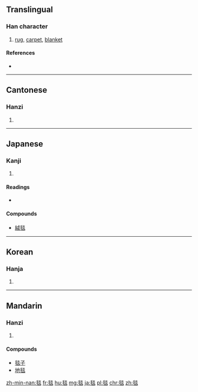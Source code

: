 ==Translingual==

===Han character===
{{Han char|rn=82|rad=毛|as=08|sn=12|four=2971<sub>8</sub>|canj=竹山火火 (HUFF)|ids=⿺毛炎}}

# [[rug]], [[carpet]], [[blanket]]

====References====
* {{Han ref|kx=0594.050|dkj=16858|dj=0986.050|hdz=32000.160|uh=6BEF|ud=27631|bh=B4E0|bd=46304}}

----

==Cantonese==

===Hanzi===
{{yue-hanzi|jyut=taam2|y=taam2}}

# {{defn|lang=yue|sort=毛08}}

----

==Japanese==

===Kanji===
{{ja-kanji|grade=|rs=毛08}}

# {{defn|lang=ja|sort=毛08}}

====Readings====
* {{ja-readings|on=[[たん]] (tan), [[だん]] (dan)|kun=[[けむしろ]] (kemushiro)}}

====Compounds====
* [[絨毯]]

----

==Korean==

===Hanja===
{{ko-hanja|hangeul=[[담]]|eumhun=|rv=dam|mr=tam|y=tam}}

# {{defn|lang=ko|sort=毛08}}

----

==Mandarin==

===Hanzi===
{{cmn-hanzi|pin=[[tǎn]] ([[tan3]])|wg=t'an<sup>3</sup>}}

# {{defn|lang=cmn|sort=毛08}}

====Compounds====
* [[毯子]]
* [[地毯]]

[[zh-min-nan:毯]]
[[fr:毯]]
[[hu:毯]]
[[mg:毯]]
[[ja:毯]]
[[pl:毯]]
[[chr:毯]]
[[zh:毯]]